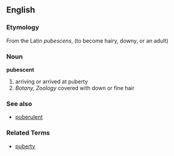 ==English==
===Etymology===
From the Latin ''pubescens'', (to become hairy, downy, or an adult)

===Noun===
'''pubescent'''
# arriving or arrived at puberty
# ''Botany, Zoology'' covered with down or fine hair

===See also===
*[[puberulent]]

===Related Terms===
*[[puberty]]